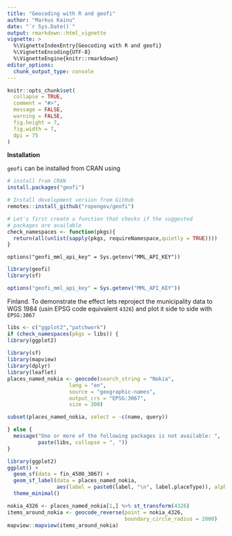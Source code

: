 ```yaml
---
title: "Geocoding with R and geofi"
author: "Markus Kainu"
date: "`r Sys.Date()`"
output: rmarkdown::html_vignette
vignette: >
  %\VignetteIndexEntry{Geocoding with R and geofi}
  %\VignetteEncoding{UTF-8}
  %\VignetteEngine{knitr::rmarkdown}
editor_options: 
  chunk_output_type: console
---
```


```r
knitr::opts_chunk$set(
  collapse = TRUE,
  comment = "#>",
  message = FALSE, 
  warning = FALSE,
  fig.height = 7,  
  fig.width = 7,
  dpi = 75
)
```


**Installation**

`geofi` can be installed from CRAN using

```r
# install from CRAN
install.packages("geofi")

# Install development version from GitHub
remotes::install_github("ropengov/geofi")
```

```r
# Let's first create a function that checks if the suggested 
# packages are available
check_namespaces <- function(pkgs){
  return(all(unlist(sapply(pkgs, requireNamespace,quietly = TRUE))))
}
```

`options("geofi_mml_api_key" = Sys.getenv("MML_API_KEY"))`

```r
library(geofi)
library(sf)

options("geofi_mml_api_key" = Sys.getenv("MML_API_KEY"))
```

Finland. To demonstrate the effect lets reproject the municipality data to WGS 1984 (usin EPSG code equivalent `4326`) and plot it side to side with `EPSG:3067`

```r
libs <- c("ggplot2","patchwork")
if (check_namespaces(pkgs = libs)) {
library(ggplot2)
  
library(sf)
library(mapview)
library(dplyr)
library(leaflet)
places_named_nokia <- geocode(search_string = "Nokia", 
                    lang = "en", 
                    source = "geographic-names",
                    output_crs = "EPSG:3067", 
                    size = 300)

subset(places_named_nokia, select = -c(name, query))

} else {
  message("One or more of the following packages is not available: ", 
          paste(libs, collapse = ", "))
}
```


```r
library(ggplot2)
ggplot() +
  geom_sf(data = fin_4500_3067) +
  geom_sf_label(data = places_named_nokia, 
                aes(label = paste0(label, "\n", label.placeType)), alpha = .3) +
  theme_minimal()
```


```r
nokia_4326 <- places_named_nokia[1,] %>% st_transform(4326)
items_around_nokia <- geocode_reverse(point = nokia_4326, 
                                      boundary_circle_radius = 2000)
mapview::mapview(items_around_nokia)
```





